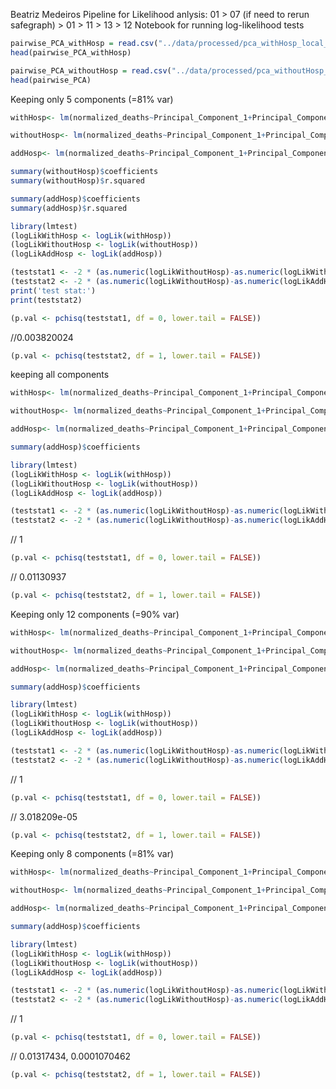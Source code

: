 Beatriz Medeiros
Pipeline for Likelihood anlysis: 01 > 07 (if need to rerun safegraph) > 01 > 11 > 13 > 12
Notebook for running log-likelihood tests

```r
pairwise_PCA_withHosp = read.csv("../data/processed/pca_withHosp_local_pairwise_multi_var.csv", header = TRUE)
head(pairwise_PCA_withHosp)
```


```r
pairwise_PCA_withoutHosp = read.csv("../data/processed/pca_withoutHosp_local_pairwise_multi_var.csv", header = TRUE)
head(pairwise_PCA)
```

Keeping only 5 components (=81% var)


```r
withHosp<- lm(normalized_deaths~Principal_Component_1+Principal_Component_2+Principal_Component_3+Principal_Component_4+Principal_Component_5, data=pairwise_PCA_withHosp)
```

```r
withoutHosp<- lm(normalized_deaths~Principal_Component_1+Principal_Component_2+Principal_Component_3+Principal_Component_4+Principal_Component_5, data=pairwise_PCA_withoutHosp)
```


```r
addHosp<- lm(normalized_deaths~Principal_Component_1+Principal_Component_2+Principal_Component_3+Principal_Component_4+Principal_Component_5+HospCt, data=pairwise_PCA_withoutHosp)
```

```r
summary(withoutHosp)$coefficients
summary(withoutHosp)$r.squared
```


```r
summary(addHosp)$coefficients
summary(addHosp)$r.squared
```

```r
library(lmtest)
(logLikWithHosp <- logLik(withHosp))
(logLikWithoutHosp <- logLik(withoutHosp))
(logLikAddHosp <- logLik(addHosp))

```
```r
(teststat1 <- -2 * (as.numeric(logLikWithoutHosp)-as.numeric(logLikWithHosp)))
(teststat2 <- -2 * (as.numeric(logLikWithoutHosp)-as.numeric(logLikAddHosp)))
print('test stat:')
print(teststat2)
```

```r
(p.val <- pchisq(teststat1, df = 0, lower.tail = FALSE))
```

//0.003820024
```r
(p.val <- pchisq(teststat2, df = 1, lower.tail = FALSE))
```


keeping all components

```r
withHosp<- lm(normalized_deaths~Principal_Component_1+Principal_Component_2+Principal_Component_3+Principal_Component_4+Principal_Component_5+Principal_Component_6+Principal_Component_7+Principal_Component_8+Principal_Component_9+Principal_Component_10+Principal_Component_11+Principal_Component_12+Principal_Component_13+Principal_Component_14+Principal_Component_15+Principal_Component_16+Principal_Component_17+Principal_Component_18+Principal_Component_19+Principal_Component_20+Principal_Component_21, data=pairwise_PCA_withHosp)
```


```r
withoutHosp<- lm(normalized_deaths~Principal_Component_1+Principal_Component_2+Principal_Component_3+Principal_Component_4+Principal_Component_5+Principal_Component_6+Principal_Component_7+Principal_Component_8+Principal_Component_9+Principal_Component_10+Principal_Component_11+Principal_Component_12+Principal_Component_13+Principal_Component_14+Principal_Component_15+Principal_Component_16+Principal_Component_17+Principal_Component_18+Principal_Component_19+Principal_Component_20+Principal_Component_21, data=pairwise_PCA_withoutHosp)
```


```r
addHosp<- lm(normalized_deaths~Principal_Component_1+Principal_Component_2+Principal_Component_3+Principal_Component_4+Principal_Component_5+Principal_Component_6+Principal_Component_7+Principal_Component_8+Principal_Component_9+Principal_Component_10+Principal_Component_11+Principal_Component_12+Principal_Component_13+Principal_Component_14+Principal_Component_15+Principal_Component_16+Principal_Component_17+Principal_Component_18+Principal_Component_19+Principal_Component_20+Principal_Component_21+HospCt, data=pairwise_PCA_withoutHosp)
```

```r
summary(addHosp)$coefficients
```


```r
library(lmtest)
(logLikWithHosp <- logLik(withHosp))
(logLikWithoutHosp <- logLik(withoutHosp))
(logLikAddHosp <- logLik(addHosp))

```
```r
(teststat1 <- -2 * (as.numeric(logLikWithoutHosp)-as.numeric(logLikWithHosp)))
(teststat2 <- -2 * (as.numeric(logLikWithoutHosp)-as.numeric(logLikAddHosp)))
```
// 1
```r
(p.val <- pchisq(teststat1, df = 0, lower.tail = FALSE))
```
// 0.01130937
```r
(p.val <- pchisq(teststat2, df = 1, lower.tail = FALSE))
```

Keeping only 12 components (=90% var)


```r
withHosp<- lm(normalized_deaths~Principal_Component_1+Principal_Component_2+Principal_Component_3+Principal_Component_4+Principal_Component_5+Principal_Component_6+Principal_Component_7+Principal_Component_8+Principal_Component_9+Principal_Component_10+Principal_Component_11+Principal_Component_12, data=pairwise_PCA_withHosp)
```

```r
withoutHosp<- lm(normalized_deaths~Principal_Component_1+Principal_Component_2+Principal_Component_3+Principal_Component_4+Principal_Component_5+Principal_Component_6+Principal_Component_7+Principal_Component_8+Principal_Component_9+Principal_Component_10+Principal_Component_11+Principal_Component_12, data=pairwise_PCA_withoutHosp)
```


```r
addHosp<- lm(normalized_deaths~Principal_Component_1+Principal_Component_2+Principal_Component_3+Principal_Component_4+Principal_Component_5+Principal_Component_6+Principal_Component_7+Principal_Component_8+Principal_Component_9+Principal_Component_10+Principal_Component_11+Principal_Component_12+HospCt, data=pairwise_PCA_withoutHosp)
```

```r
summary(addHosp)$coefficients
```

```r
library(lmtest)
(logLikWithHosp <- logLik(withHosp))
(logLikWithoutHosp <- logLik(withoutHosp))
(logLikAddHosp <- logLik(addHosp))

```
```r
(teststat1 <- -2 * (as.numeric(logLikWithoutHosp)-as.numeric(logLikWithHosp)))
(teststat2 <- -2 * (as.numeric(logLikWithoutHosp)-as.numeric(logLikAddHosp)))
```
// 1
```r
(p.val <- pchisq(teststat1, df = 0, lower.tail = FALSE))
```
// 3.018209e-05
```r
(p.val <- pchisq(teststat2, df = 1, lower.tail = FALSE))
```



Keeping only 8 components (=81% var)


```r
withHosp<- lm(normalized_deaths~Principal_Component_1+Principal_Component_2+Principal_Component_3+Principal_Component_4+Principal_Component_5+Principal_Component_6+Principal_Component_7+Principal_Component_8, data=pairwise_PCA_withHosp)
```

```r
withoutHosp<- lm(normalized_deaths~Principal_Component_1+Principal_Component_2+Principal_Component_3+Principal_Component_4+Principal_Component_5+Principal_Component_6+Principal_Component_7+Principal_Component_8, data=pairwise_PCA_withoutHosp)
```


```r
addHosp<- lm(normalized_deaths~Principal_Component_1+Principal_Component_2+Principal_Component_3+Principal_Component_4+Principal_Component_5+Principal_Component_6+Principal_Component_7+Principal_Component_8+HospCt, data=pairwise_PCA_withoutHosp)
```

```r
summary(addHosp)$coefficients
```

```r
library(lmtest)
(logLikWithHosp <- logLik(withHosp))
(logLikWithoutHosp <- logLik(withoutHosp))
(logLikAddHosp <- logLik(addHosp))

```
```r
(teststat1 <- -2 * (as.numeric(logLikWithoutHosp)-as.numeric(logLikWithHosp)))
(teststat2 <- -2 * (as.numeric(logLikWithoutHosp)-as.numeric(logLikAddHosp)))
```
// 1
```r
(p.val <- pchisq(teststat1, df = 0, lower.tail = FALSE))
```
// 0.01317434, 0.0001070462
```r
(p.val <- pchisq(teststat2, df = 1, lower.tail = FALSE))
```



